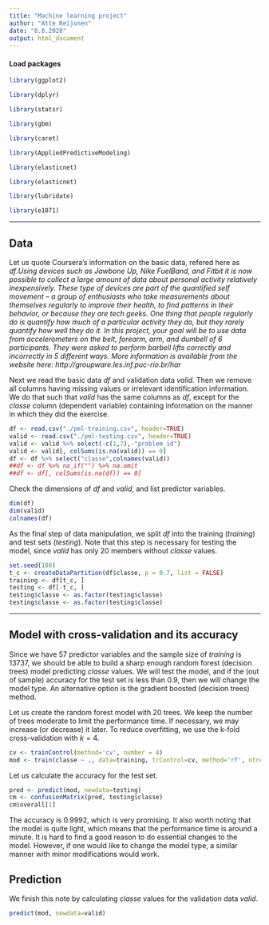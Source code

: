 ```yaml
---
title: "Machine learning project"
author: "Atte Reijonen"
date: "8.8.2020"
output: html_document
---
```


#### Load packages


```r
library(ggplot2)
```
```r
library(dplyr)
```
```r
library(statsr)
```
```r
library(gbm)
```
```r
library(caret)
```
```r
library(AppliedPredictiveModeling)
```
```r
library(elasticnet)
```
```r
library(elasticnet)
```
```r
library(lubridate)
```
```r
library(e1071)
```





* * *

## Data

Let us quote Coursera's information on the basic data, refered here as $df$.*Using devices such as Jawbone Up, Nike FuelBand, and Fitbit it is now possible to collect a large amount of data about personal activity relatively inexpensively. These type of devices are part of the quantified self movement – a group of enthusiasts who take measurements about themselves regularly to improve their health, to find patterns in their behavior, or because they are tech geeks. One thing that people regularly do is quantify how much of a particular activity they do, but they rarely quantify how well they do it. In this project, your goal will be to use data from accelerometers on the belt, forearm, arm, and dumbell of 6 participants. They were asked to perform barbell lifts correctly and incorrectly in 5 different ways. More information is available from the website here: http://groupware.les.inf.puc-rio.br/har*

Next we read the basic data $df$ and validation data $valid$. 
Then we remove all columns having missing values or irrelevant identification information. 
We do that such that $valid$ has the same columns as $df$, except for the *classe* column (dependent variable) containing information on the manner in which they did the exercise. 

```r
df <- read.csv("./pml-training.csv", header=TRUE)
valid <- read.csv("./pml-testing.csv", header=TRUE)
valid <- valid %>% select(-c(1,7),-"problem_id")
valid <- valid[, colSums(is.na(valid)) == 0]
df <- df %>% select("classe",colnames(valid))
##df <- df %>% na_if("") %>% na.omit
##df <- df[, colSums(is.na(df)) == 0]
```

Check the dimensions of $df$ and $valid$, and list predictor variables. 


```r
dim(df)
dim(valid)
colnames(df)
```


As the final step of data manipulation, we split $df$ into the training ($training$) and test sets ($testing$). Note that this step is necessary for testing the model,
since $valid$ has only 20 members without *classe* values.

```r
set.seed(100) 
t_c <- createDataPartition(df$classe, p = 0.7, list = FALSE)
training <- df[t_c, ]
testing <- df[-t_c, ]
testing$classe <- as.factor(testing$classe)
testing$classe <- as.factor(testing$classe)
```

* * *


## Model with cross-validation and its accuracy


Since we have 57 predictor variables and the sample size of $training$ is 13737, 
we should be able to build a sharp enough random forest (decision trees) model predicting *classe* values. 
We will test the model, and if the (out of sample) accuracy for the test set is less than 0.9, then we will change the model type. 
An alternative option is the gradient boosted (decision trees) method.

Let us create the random forest model with 20 trees.
We keep the number of trees moderate to limit the performance time.
If necessary, we may increase (or decrease) it later.
To reduce overfitting, we use the k-fold cross-validation with $k=4$. 

```r
cv <- trainControl(method='cv', number = 4)
mod <- train(classe ~ ., data=training, trControl=cv, method='rf', ntree=20)
```

Let us calculate the accuracy for the test set.

```r
pred <- predict(mod, newdata=testing)
cm <- confusionMatrix(pred, testing$classe)
cm$overall[1]

```

The accuracy is  0.9992, which is very promising. 
It also worth noting that the model is quite light, which means that the performance time is around a minute. 
It is hard to find a good reason to do essential changes to the model. 
However, if one would like to change the model type, a similar manner with minor modifications would work.


## Prediction

We finish this note by calculating *classe* values for the validation data $valid$.

```r
predict(mod, newdata=valid)
```